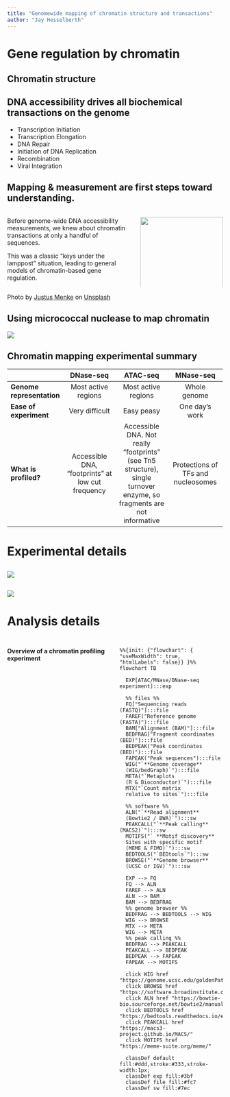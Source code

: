 ```yaml
---
title: "Genomewide mapping of chromatin structure and transactions"
author: "Jay Hesselberth"
---
```


# Gene regulation by chromatin

## 

## Chromatin structure

## DNA accessibility drives all biochemical transactions on the genome

-   Transcription Initiation
-   Transcription Elongation
-   DNA Repair
-   Initiation of DNA Replication
-   Recombination
-   Viral Integration

## Mapping & measurement are first steps toward understanding. {.smaller}

:::: {.columns}

::: {.column width="60%"}
Before genome-wide DNA accessibility measurements, we knew about chromatin transactions at only a handful of sequences.

This was a classic "keys under the lamppost" situation, leading to general models of chromatin-based gene regulation.
:::

::: {.column width="40%"}
![](../img/block-dna/street-lamp.jpg){width=100%}
:::

::::

::: aside
Photo by [Justus Menke](https://unsplash.com/@justusmenke?utm_source=unsplash&utm_medium=referral&utm_content=creditCopyText) on [Unsplash](https://unsplash.com/photos/PvQtCNm4teI?utm_source=unsplash&utm_medium=referral&utm_content=creditCopyText)
:::

## Using micrococcal nuclease to map chromatin

![](../img/block-dna/mnase-overview.png){fig-align="center"}

## **Chromatin mapping experimental summary** {.smaller}

|                           | DNase-seq                                                                                                | ATAC-seq                                                                                                                                               | MNase-seq                                    |
|------------------|:------------------:|:------------------:|:-------------------:|
| **Genome representation** | Most active regions                                                                                      | Most active regions                                                                                                                                    | Whole genome                                 |
| **Ease of experiment**   | Very difficult                                                                                          | Easy peasy                                                                                                                                             | One day's work                               |
| **What is profiled?**     | Accessible DNA, "footprints" at low cut frequency | Accessible DNA. Not really "footprints" (see Tn5 structure), single turnover enzyme, so fragments are not informative | Protections of TFs and nucleosomes |

# Experimental details

## 

![](../img/block-dna/footprinting-exp-overview.png)

## 

![](../img/block-dna/atac-input-comparison.png)

# Analysis details

## {.smaller} 

:::: {.columns}

::: {.column width="50%"}
**Overview of a chromatin profiling experiment**
:::

::: {.column width="50%"}
```mermaid
%%{init: {"flowchart": { "useMaxWidth": true, "htmlLabels": false}} }%%
flowchart TB

  EXP[ATAC/MNase/DNase-seq experiment]:::exp
  
  %% files %%
  FQ["Sequencing reads (FASTQ)"]:::file
  FAREF("Reference genome (FASTA)"):::file
  BAM["Alignment (BAM)"]:::file 
  BEDFRAG["Fragment coordinates (BED)"]:::file
  BEDPEAK("Peak coordinates (BED)"):::file
  FAPEAK("Peak sequences"):::file
  WIG("`**Genome coverage**
  (WIG/bedGraph)`"):::file
  META("`Metaplots
  (R & Bioconductor)`"):::file
  MTX("`Count matrix
  relative to sites`"):::file
 
  %% software %% 
  ALN("`**Read alignment**
  (Bowtie2 / BWA)`"):::sw
  PEAKCALL("`**Peak calling** (MACS2)`"):::sw
  MOTIFS("` **Motif discovery**
  Sites with specific motif
  (MEME & FIMO)`"):::sw
  BEDTOOLS("`BEDtools`"):::sw
  BROWSE("`**Genome browser**
  (UCSC or IGV)`"):::sw
  
  EXP --> FQ
  FQ --> ALN
  FAREF --> ALN
  ALN --> BAM
  BAM --> BEDFRAG
  %% genome browser %%
  BEDFRAG --> BEDTOOLS --> WIG
  WIG --> BROWSE
  MTX --> META
  WIG --> META
  %% peak calling %%
  BEDFRAG --> PEAKCALL
  PEAKCALL --> BEDPEAK
  BEDPEAK --> FAPEAK
  FAPEAK --> MOTIFS 

  click WIG href "https://genome.ucsc.edu/goldenPath/help/bedgraph.html"
  click BROWSE href "https://software.broadinstitute.org/software/igv/"
  click ALN href "https://bowtie-bio.sourceforge.net/bowtie2/manual.shtml"
  click BEDTOOLS href "https://bedtools.readthedocs.io/en/latest/"
  click PEAKCALL href "https://macs3-project.github.io/MACS/"
  click MOTIFS href "https://meme-suite.org/meme/"
  
  classDef default fill:#ddd,stroke:#333,stroke-width:1px;
  classDef exp fill:#3bf
  classDef file fill:#fc7
  classDef sw fill:#7ec
```
:::

::::
